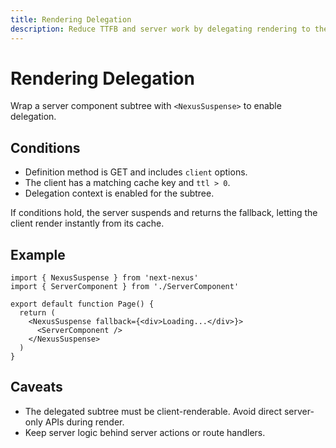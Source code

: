 ```yaml
---
title: Rendering Delegation
description: Reduce TTFB and server work by delegating rendering to the client when cache is fresh.
---
```


# Rendering Delegation

Wrap a server component subtree with `<NexusSuspense>` to enable delegation.

## Conditions
- Definition method is GET and includes `client` options.
- The client has a matching cache key and `ttl > 0`.
- Delegation context is enabled for the subtree.

If conditions hold, the server suspends and returns the fallback, letting the client render instantly from its cache.

## Example
```tsx path=null start=null
import { NexusSuspense } from 'next-nexus'
import { ServerComponent } from './ServerComponent'

export default function Page() {
  return (
    <NexusSuspense fallback={<div>Loading...</div>}>
      <ServerComponent />
    </NexusSuspense>
  )
}
```

## Caveats
- The delegated subtree must be client-renderable. Avoid direct server-only APIs during render.
- Keep server logic behind server actions or route handlers.

